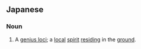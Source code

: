 ==Japanese==
{{ja-kanjitab|ち|れい|yomi=on}}

===Noun===
{{ja-noun|ちれい}}

# A [[genius loci]]; a [[local]] [[spirit]] [[residing]] in the [[ground]].